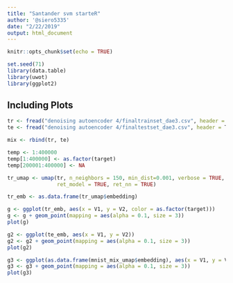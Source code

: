 ```yaml
---
title: "Santander svm starteR"
author: '@siero5335'
date: "2/22/2019"
output: html_document
---
```


```r
knitr::opts_chunk$set(echo = TRUE)
```

```r
set.seed(71)
library(data.table)
library(uwot)
library(ggplot2)
```

## Including Plots

```r
tr <- fread("denoising autoencoder 4/finaltrainset_dae3.csv", header = T, showProgress = F)
te <- fread("denoising autoencoder 4/finaltestset_dae3.csv", header = T, showProgress = F)

mix <- rbind(tr, te)

temp <- 1:400000
temp[1:400000] <- as.factor(target)
temp[200001:400000] <- NA
```

```r
tr_umap <- umap(tr, n_neighbors = 150, min_dist=0.001, verbose = TRUE, n_threads = 7, 
                ret_model = TRUE, ret_nn = TRUE)
```

```r
tr_emb <- as.data.frame(tr_umap$embedding)
```

```r
g <- ggplot(tr_emb, aes(x = V1, y = V2, color = as.factor(target)))
g <- g + geom_point(mapping = aes(alpha = 0.1, size = 3)) 
plot(g)
```



```r
g2 <- ggplot(te_emb, aes(x = V1, y = V2))
g2 <- g2 + geom_point(mapping = aes(alpha = 0.1, size = 3)) 
plot(g2)
```

```r
g3 <- ggplot(as.data.frame(mnist_mix_umap$embedding), aes(x = V1, y = V2))
g3 <- g3 + geom_point(mapping = aes(alpha = 0.1, size = 3)) 
plot(g3)
```